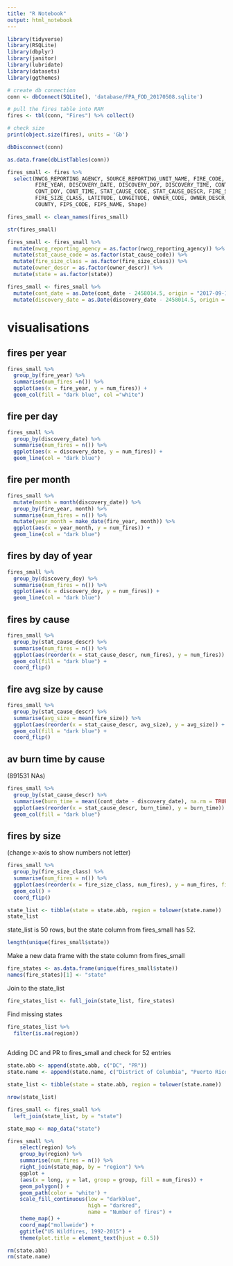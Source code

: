 ```yaml
---
title: "R Notebook"
output: html_notebook
---
```


```r
library(tidyverse)
library(RSQLite)
library(dbplyr)
library(janitor)
library(lubridate)
library(datasets)
library(ggthemes)
```

```r
# create db connection
conn <- dbConnect(SQLite(), 'database/FPA_FOD_20170508.sqlite')

# pull the fires table into RAM
fires <- tbl(conn, "Fires") %>% collect()

# check size
print(object.size(fires), units = 'Gb')
```

```r
dbDisconnect(conn)
```

```r
as.data.frame(dbListTables(conn))
```


```r
fires_small <- fires %>%
  select(NWCG_REPORTING_AGENCY, SOURCE_REPORTING_UNIT_NAME, FIRE_CODE, FIRE_NAME,
         FIRE_YEAR, DISCOVERY_DATE, DISCOVERY_DOY, DISCOVERY_TIME, CONT_DATE,
         CONT_DOY, CONT_TIME, STAT_CAUSE_CODE, STAT_CAUSE_DESCR, FIRE_SIZE, 
         FIRE_SIZE_CLASS, LATITUDE, LONGITUDE, OWNER_CODE, OWNER_DESCR, STATE, 
         COUNTY, FIPS_CODE, FIPS_NAME, Shape)

fires_small <- clean_names(fires_small)
```

```r
str(fires_small)
```


```r
fires_small <- fires_small %>%
  mutate(nwcg_reporting_agency = as.factor(nwcg_reporting_agency)) %>%
  mutate(stat_cause_code = as.factor(stat_cause_code)) %>%
  mutate(fire_size_class = as.factor(fire_size_class)) %>%
  mutate(owner_descr = as.factor(owner_descr)) %>%
  mutate(state = as.factor(state)) 
```


```r
fires_small <- fires_small %>%
  mutate(cont_date = as.Date(cont_date - 2458014.5, origin = "2017-09-18")) %>%
  mutate(discovery_date = as.Date(discovery_date - 2458014.5, origin = "2017-09-18"))
```



# visualisations

## fires per year

```r
fires_small %>%
  group_by(fire_year) %>%
  summarise(num_fires =n()) %>%
  ggplot(aes(x = fire_year, y = num_fires)) +
  geom_col(fill = "dark blue", col ="white")
```

## fire per day

```r
fires_small %>%
  group_by(discovery_date) %>%
  summarise(num_fires = n()) %>%
  ggplot(aes(x = discovery_date, y = num_fires)) +
  geom_line(col = "dark blue")

```


## fire per month

```r
fires_small %>%
  mutate(month = month(discovery_date)) %>%
  group_by(fire_year, month) %>%
  summarise(num_fires = n()) %>%
  mutate(year_month = make_date(fire_year, month)) %>%
  ggplot(aes(x = year_month, y = num_fires)) +
  geom_line(col = "dark blue")
```


## fires by day of year


```r
fires_small %>%
  group_by(discovery_doy) %>%
  summarise(num_fires = n()) %>%
  ggplot(aes(x = discovery_doy, y = num_fires)) +
  geom_line(col = "dark blue")
```


## fires by cause

```r
fires_small %>%
  group_by(stat_cause_descr) %>%
  summarise(num_fires = n()) %>%
  ggplot(aes(reorder(x = stat_cause_descr, num_fires), y = num_fires)) +
  geom_col(fill = "dark blue") + 
  coord_flip()
```


## fire avg size by cause

```r
fires_small %>%
  group_by(stat_cause_descr) %>%
  summarise(avg_size = mean(fire_size)) %>%
  ggplot(aes(reorder(x = stat_cause_descr, avg_size), y = avg_size)) +
  geom_col(fill = "dark blue") + 
  coord_flip()
```


## av burn time by cause

(891531 NAs)

```r
fires_small %>%
  group_by(stat_cause_descr) %>%
  summarise(burn_time = mean((cont_date - discovery_date), na.rm = TRUE)) %>%
  ggplot(aes(reorder(x = stat_cause_descr, burn_time), y = burn_time)) +
  geom_col(fill = "dark blue")
```

## fires by size

(change x-axis to show numbers not letter)

```r
fires_small %>%
  group_by(fire_size_class) %>%
  summarise(num_fires = n()) %>%
  ggplot(aes(reorder(x = fire_size_class, num_fires), y = num_fires, fill = fire_size_class)) +
  geom_col() +
  coord_flip()
```




```r
state_list <- tibble(state = state.abb, region = tolower(state.name))
state_list
```

state_list is 50 rows, but the state column from fires_small has 52.

```r
length(unique(fires_small$state))
```

Make a new data frame with the state column from fires_small

```r
fire_states <- as.data.frame(unique(fires_small$state))
names(fire_states)[1] <- "state"
```

Join to the state_list

```r
fire_states_list <- full_join(state_list, fire_states)
```

Find missing states

```r
fire_states_list %>%
  filter(is.na(region))
  
```

Adding DC and PR to fires_small and check for 52 entries

```r
state.abb <- append(state.abb, c("DC", "PR"))
state.name <- append(state.name, c("District of Columbia", "Puerto Rico"))

state_list <- tibble(state = state.abb, region = tolower(state.name))

nrow(state_list)
```


```r
fires_small <- fires_small %>%
  left_join(state_list, by = "state")
```


```r
state_map <- map_data("state")
```


```r
fires_small %>% 
    select(region) %>%
    group_by(region) %>%
    summarise(num_fires = n()) %>%
    right_join(state_map, by = "region") %>%
    ggplot +
    (aes(x = long, y = lat, group = group, fill = num_fires)) + 
    geom_polygon() + 
    geom_path(color = 'white') + 
    scale_fill_continuous(low = "darkblue", 
                          high = "darkred",
                          name = "Number of fires") + 
    theme_map() + 
    coord_map("mollweide") + 
    ggtitle("US Wildfires, 1992-2015") + 
    theme(plot.title = element_text(hjust = 0.5))
```




```r
rm(state.abb)
rm(state.name)
```

